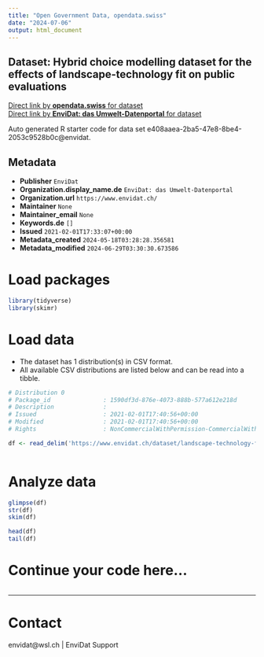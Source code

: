 ```yaml
---
title: "Open Government Data, opendata.swiss"
date: "2024-07-06"
output: html_document
---
```


## Dataset: Hybrid choice modelling dataset for the effects of landscape-technology fit on public evaluations



[Direct link by **opendata.swiss** for dataset](https://opendata.swiss/de/dataset/hybrid-choice-modelling-dataset-for-the-effects-of-landscape-technology-fit-on-public-evaluatio)<br>
[Direct link by **EnviDat: das Umwelt-Datenportal** for dataset](https://www.envidat.ch/#/metadata/landscape-technology-fit-public-evaluation)

Auto generated R starter code for data set e408aaea-2ba5-47e8-8be4-2053c9528b0c@envidat.

## Metadata

- **Publisher** `EnviDat`
- **Organization.display_name.de** `EnviDat: das Umwelt-Datenportal`
- **Organization.url** `https://www.envidat.ch/`
- **Maintainer** `None`
- **Maintainer_email** `None`
- **Keywords.de** `[]`
- **Issued** `2021-02-01T17:33:07+00:00`
- **Metadata_created** `2024-05-18T03:28:28.356581`
- **Metadata_modified** `2024-06-29T03:30:30.673586`


# Load packages

```r

library(tidyverse)
library(skimr)

```

# Load data

-   The dataset has 1 distribution(s) in CSV format.
-   All available CSV distributions are listed below and can be read into a tibble.

```r

# Distribution 0
# Package_id               : 1590df3d-876e-4073-888b-577a612e218d
# Description              : 
# Issued                   : 2021-02-01T17:40:56+00:00
# Modified                 : 2021-02-01T17:40:56+00:00
# Rights                   : NonCommercialWithPermission-CommercialWithPermission-ReferenceRequired

df <- read_delim('https://www.envidat.ch/dataset/landscape-technology-fit-public-evaluation/resource/7b8aea81-5547-4940-a463-5eb862955145')



```

# Analyze data

```r

glimpse(df)
str(df)
skim(df)

head(df)
tail(df)

```

# Continue your code here...

```r

```

------------------------------------------------------------------------

# Contact

envidat@wsl.ch | EnviDat Support
